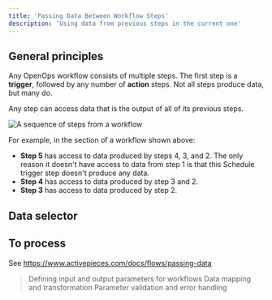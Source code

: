 ```yaml
---
title: 'Passing Data Between Workflow Steps'
description: 'Using data from previous steps in the current one'
---
```


## General principles

Any OpenOps workflow consists of multiple steps. The first step is a **trigger**, followed by any number of **action** steps. Not all steps produce data, but many do.

Any step can access data that is the output of all of its previous steps.

![A sequence of steps from a workflow](/images/parameters-example.png)

For example, in the section of a workflow shown above:
* **Step 5** has access to data produced by steps 4, 3, and 2. The only reason it doesn't have access to data from step 1 is that this Schedule trigger step doesn't produce any data.
* **Step 4** has access to data produced by step 3 and 2.
* **Step 3** has access to data produced by step 2.



## Data selector

## To process
See https://www.activepieces.com/docs/flows/passing-data

> Defining input and output parameters for workflows
> Data mapping and transformation
> Parameter validation and error handling

